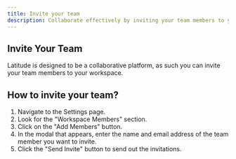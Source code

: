 ```yaml
---
title: Invite your team
description: Collaborate effectively by inviting your team members to your Latitude workspace.
---
```


## Invite Your Team

Latitude is designed to be a collaborative platform, as such you can invite your team members to your workspace.

## How to invite your team?

1. Navigate to the Settings page.
1. Look for the "Workspace Members" section.
1. Click on the "Add Members" button.
1. In the modal that appears, enter the name and email address of the team member you want to invite.
1. Click the "Send Invite" button to send out the invitations.
